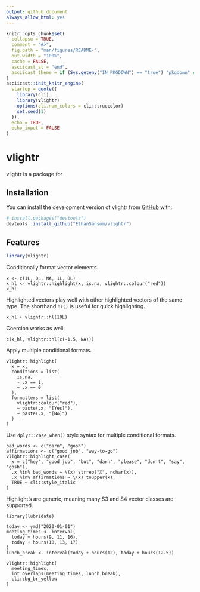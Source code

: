 ```yaml
---
output: github_document
always_allow_html: yes
---
```


<!-- README.md is generated from README.Rmd. Please edit that file -->

```r
knitr::opts_chunk$set(
  collapse = TRUE,
  comment = "#>",
  fig.path = "man/figures/README-",
  out.width = "100%",
  cache = FALSE,
  asciicast_at = "end",
  asciicast_theme = if (Sys.getenv("IN_PKGDOWN") == "true") "pkgdown" else "readme"
)
asciicast::init_knitr_engine(
  startup = quote({
    library(cli)
    library(vlightr)
    options(cli.num_colors = cli::truecolor)
    set.seed(1)
  }),
  echo = TRUE,
  echo_input = FALSE
)
```

# vlightr

<!-- badges: start -->

<!-- badges: end -->

vlightr is a package for

## Installation

You can install the development version of vlightr from [GitHub](https://github.com/) with:

``` r
# install.packages("devtools")
devtools::install_github("EthanSansom/vlightr")
```

## Features

```r
library(vlightr)
```

Conditionally format vector elements.

```asciicast
x <- c(1L, 0L, NA, 1L, 0L)
x_hl <- vlightr::highlight(x, is.na, vlightr::colour("red"))
x_hl
```

Highlighted vectors play well with other highlighted vectors of the same type. The shorthand `hl()` is useful for quick highlighting.

```asciicast
x_hl + vlightr::hl(10L)
```

Coercion works as well.

```asciicast
c(x_hl, vlightr::hl(c(-1.5, NA)))
```

Apply multiple conditional formats.

```asciicast
vlightr::highlight(
  x = x,
  conditions = list(
    is.na, 
    ~ .x == 1, 
    ~ .x == 0
  ),
  formatters = list(
    vlightr::colour("red"), 
    ~ paste(.x, "[Yes]"),
    ~ paste(.x, "[No]")
  )
)
```

Use `dplyr::case_when()` style syntax for multiple conditional formats.

```asciicast
bad_words <- c("darn", "gosh")
affirmations <- c("good job", "way-to-go")
vlightr::highlight_case(
  x = c("hey", "good job", "but", "darn", "please", "don't", "say", "gosh"),
  .x %in% bad_words ~ \(x) strrep("X", nchar(x)),
  .x %in% affirmations ~ \(x) toupper(x),
  TRUE ~ cli::style_italic
)
```

Highlight's are generic, meaning many S3 and S4 vector classes are supported.

```asciicast
library(lubridate)

today <- ymd("2020-01-01")
meeting_times <- interval(
  today + hours(9, 11, 16), 
  today + hours(10, 13, 17)
)
lunch_break <- interval(today + hours(12), today + hours(12.5))

vlightr::highlight(
  meeting_times,
  int_overlaps(meeting_times, lunch_break),
  cli::bg_br_yellow
)
```
